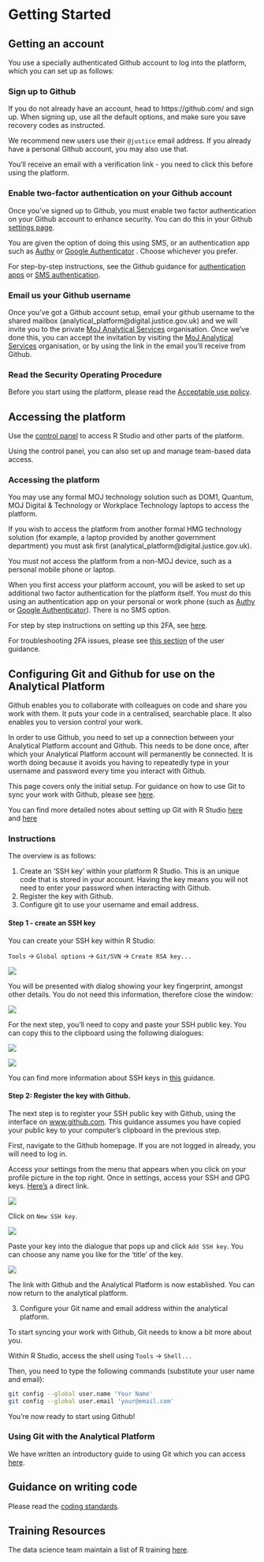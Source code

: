 # Getting Started

## Getting an account

You use a specially authenticated Github account to log into the platform, which you can set up as follows:

### Sign up to Github
If you do not already have an account, head to https://github.com/ and sign up. When signing up, use all the default options, and make sure you save recovery codes as instructed.

We recommend new users use their `@justice` email address.  If you already have a personal Github account, you may also use that.

You'll receive an email with a verification link - you need to click this before using the platform.

### Enable two-factor authentication on your Github account
Once you've signed up to Github, you must enable two factor authentication on your Github account to enhance security. You can do this in your Github [settings page](https://github.com/settings/security).

You are given the option of doing this using SMS, or an authentication app such as [Authy](https://authy.com/download/) or [Google Authenticator](https://support.google.com/accounts/answer/1066447?hl=en) . Choose whichever you prefer.

For step-by-step instructions, see the Github guidance for [authentication apps](https://help.github.com/articles/configuring-two-factor-authentication-via-a-totp-mobile-app/) or [SMS authentication](https://help.github.com/articles/configuring-two-factor-authentication-via-text-message/).

### Email us your Github username
Once you've got a Github account setup, email your github username to the shared mailbox (analytical_platform@digital.justice.gov.uk) and we will invite you to the private [MoJ Analytical Services](https://github.com/moj-analytical-services/) organisation.  Once we've done this, you can accept the invitation by visiting the [MoJ Analytical Services](github.com/moj-analytical-services/) organisation, or by using the link in the email you'll receive from Github.

### Read the Security Operating Procedure

Before you start using the platform, please read the [Acceptable use policy](https://moj-analytical-services.github.io/platform_user_guidance/acceptable-use-policy-security-operating-procedures.html).

## Accessing the platform

Use the [control panel](https://cpanel-master.services.alpha.mojanalytics.xyz/#Analytical%20tools) to access R Studio and other parts of the platform.

Using the control panel, you can also set up and manage team-based data access.

### Accessing the platform

You may use any formal MOJ technology solution such as DOM1, Quantum, MOJ Digital & Technology or Workplace Technology laptops to access the platform.

If you wish to access the platform from another formal HMG technology solution (for example, a laptop provided by another government department) you must ask first (analytical_platform@digital.justice.gov.uk).

You must not access the platform from a non-MOJ device, such as a personal mobile phone or laptop.

When you first access your platform account, you will be asked to set up additional two factor authentication for the platform itself.  You must do this using an authentication app on your personal or work phone (such as [Authy](https://authy.com/download/) or [Google Authenticator](https://support.google.com/accounts/answer/1066447?hl=en)).  There is no SMS option.

For step by step instructions on setting up this 2FA, see [here](https://moj-analytical-services.github.io/platform_user_guidance/annexes.html#step-by-step-guide-to-setup-of-two-factor-authentication).

For troubleshooting 2FA issues, please see [this section](https://moj-analytical-services.github.io/platform_user_guidance/common-errors-and-solutions.html#two-factor-authentication-problems) of the user guidance.

##  Configuring Git and Github for use on the Analytical Platform

Github enables you to collaborate with colleagues on code and share you work with them.  It puts your code in a centralised, searchable place. It also enables you to version control your work.

In order to use Github, you need to set up a connection between your Analytical Platform account and Github.  This needs to be done once, after which your Analytical Platform account will permanently be connected.  It is worth doing because it avoids you having to repeatedly type in your username and password every time you interact with Github.

This page covers only the initial setup.  For guidance on how to use Git to sync your work with Github, please see [here](https://moj-analytical-services.github.io/platform_user_guidance/using-github-with-r-studio.html).

You can find more detailed notes about setting up Git with R Studio [here](http://adamwilson.us/RDataScience/GitSSHNotes.html) and [here](https://support.rstudio.com/hc/en-us/articles/200532077-Version-Control-with-Git-and-SVN)

### Instructions

The overview is as follows:

1. Create an 'SSH key' within your platform R Studio.  This is an unique code that is stored in your account. Having the key means you will not need to enter your password when interacting with Github.
2. Register the key with Github.
3. Configure git to use your username and email address.

#### Step 1 - create an SSH key

You can create your SSH key within R Studio:

`Tools` -> `Global options` -> `Git/SVN` -> `Create RSA key...`

![](images/start/git_create_key.PNG)

You will be presented with dialog showing your key fingerprint, amongst other details.  You do not need this information, therefore close the window:

![](images/start/git_close.PNG)

For the next step, you'll need to copy and paste your SSH public key.  You can copy this to the clipboard using the following dialogues:

![](images/start/git_view_public.PNG)

![](images/start/git-public-key.PNG)

You can find more information about SSH keys in [this](https://help.github.com/articles/connecting-to-github-with-ssh/) guidance.

#### Step 2:  Register the key with Github.

The next step is to register your SSH public key with Github, using the interface on [www.github.com](https://www.github.com).  This guidance assumes you have copied your public key to your computer's clipboard in the previous step.

First, navigate to the Github homepage.  If you are not logged in already, you will need to log in.

Access your settings from the menu that appears when you click on your profile picture in the top right.  Once in settings, access your SSH and GPG keys.  [Here's](https://github.com/settings/keys) a direct link.

![](images/start/github_settings.PNG)

Click on `New SSH key`.

![](images/start/github_new_ssh.PNG)

Paste your key into the dialogue that pops up and click `Add SSH key`. You can choose any name you like for the 'title' of the key.

![](images/start/git_paste_key.PNG)

The link with Github and the Analytical Platform is now established. You can now return to the analytical platform.

3. Configure your Git name and email address within the analytical platform.

To start syncing your work with Github, Git needs to know a bit more about you.

Within R Studio, access the shell using `Tools` -> `Shell...`

Then, you need to type the following commands (substitute your user name and email):

```bash
git config --global user.name 'Your Name'
git config --global user.email 'your@email.com'
```

You're now ready to start using Github!

### Using Git with the Analytical Platform

We have written an introductory guide to using Git which you can access [here](https://moj-analytical-services.github.io/platform_user_guidance/using-github-with-r-studio.html).

## Guidance on writing code
Please read the [coding standards](https://github.com/moj-analytical-services/our-coding-standards).

## Training Resources
The data science team maintain a list of R training [here](https://docs.google.com/document/d/1R4hBMf26T9HEnCdVz56PpZhwiCv5RhberYL3BxOSKsA/edit#heading=h.3iqas7tttbbd).
